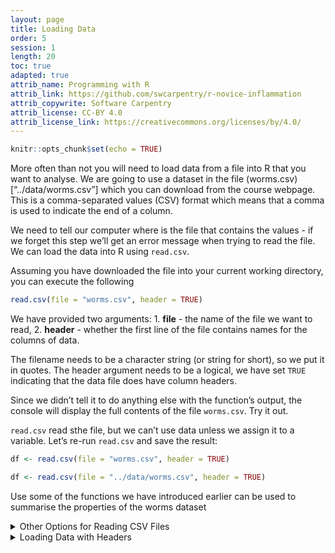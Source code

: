 ```yaml
---
layout: page
title: Loading Data
order: 5
session: 1
length: 20
toc: true
adapted: true
attrib_name: Programming with R
attrib_link: https://github.com/swcarpentry/r-novice-inflammation
attrib_copywrite: Software Carpentry
attrib_license: CC-BY 4.0
attrib_license_link: https://creativecommons.org/licenses/by/4.0/
---
```



```r
knitr::opts_chunk$set(echo = TRUE)
```

More often than not you will need to load data from a file into R that you want to analyse. We are going to use a 
dataset in the file (worms.csv)["../data/worms.csv"] which you can download from the course webpage. 
This is a comma-separated values (CSV) format which means that a comma is used to indicate the end of a column.

We need to tell our computer where is the file that contains the values - if we forget this step we'll get an error message when trying to read the file. We can load the data into R using `read.csv`.

Assuming you have downloaded the file into your current working directory, you can execute the following

```r
read.csv(file = "worms.csv", header = TRUE)
```

We have provided two arguments: 
1. __file__ - the name of the file we want to read,
2. __header__ - whether the first line of the file contains names for the columns of data.

The filename needs to be a character string (or string for short), so we put it in quotes. 
The header argument needs to be a logical, we have set `TRUE` indicating that the data file does have column headers. 


Since we didn't tell it to do anything else with the function's output, the console will display the full contents of the file `worms.csv`.
Try it out.

`read.csv` read sthe file, but we can't use data unless we assign it to a variable. Let's re-run `read.csv` and 
save the result:

```r
df <- read.csv(file = "worms.csv", header = TRUE)
```

```r
df <- read.csv(file = "../data/worms.csv", header = TRUE)
```

Use some of the functions we have introduced earlier can be used to summarise the properties of the worms dataset

<details>
	<summary> Other Options for Reading CSV Files </summary>
	<pre>
		
 `read.csv` actually has many more arguments that you may find useful when
 importing your own data in the future. You can learn more about these
 options [here](http://swcarpentry.github.io/r-novice-inflammation/11-supp-read-write-csv/).

    </pre>
</details>



<details>
	<summary> Loading Data with Headers </summary>
	<pre>
		
 What happens if you forget to put `header = FALSE`? The default value is `header = TRUE`, which you can check 
 with `?read.csv` or `help(read.csv)`. What do you expect will happen if you leave the default value? Before you 
 run any code, think about what will happen to the first few rows of your data frame, and its overall size. Then 
 run the following code and see if your expectations agree:


    </pre>
</details>
